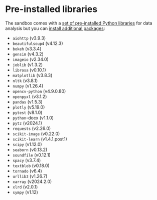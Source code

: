 # Pre-installed libraries
The sandbox comes with a [set of pre-installed Python libraries](https://github.com/khulnasoft/code-interpreter/blob/main/template/requirements.txt) for data analysis
but you can [install additional packages](/docs/quickstart/install-custom-packages):
- `aiohttp` (v3.9.3)
- `beautifulsoup4` (v4.12.3)
- `bokeh` (v3.3.4)
- `gensim` (v4.3.2)
- `imageio` (v2.34.0)
- `joblib` (v1.3.2)
- `librosa` (v0.10.1)
- `matplotlib` (v3.8.3)
- `nltk` (v3.8.1)
- `numpy` (v1.26.4)
- `opencv-python` (v4.9.0.80)
- `openpyxl` (v3.1.2)
- `pandas` (v1.5.3)
- `plotly` (v5.19.0)
- `pytest` (v8.1.0)
- `python`-docx (v1.1.0)
- `pytz` (v2024.1)
- `requests` (v2.26.0)
- `scikit-image` (v0.22.0)
- `scikit-learn` (v1.4.1.post1)
- `scipy` (v1.12.0)
- `seaborn` (v0.13.2)
- `soundfile` (v0.12.1)
- `spacy` (v3.7.4)
- `textblob` (v0.18.0)
- `tornado` (v6.4)
- `urllib3` (v1.26.7)
- `xarray` (v2024.2.0)
- `xlrd` (v2.0.1)
- `sympy` (v1.12)
